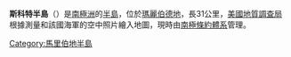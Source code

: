 {{coord|74|22|S|117|58|W|display=title}}

'''斯科特半島'''（{{lang-en|Scott Peninsula}}）是[[南極洲|南極洲]]的[[半島|半島]]，位於[[瑪麗伯德地|瑪麗伯德地]]，長31公里，[[美國地質調查局|美國地質調查局]]根據測量和該國海軍的空中照片繪入地圖，現時由[[南極條約體系|南極條約體系]]管理。

{{DEFAULTSORT:Scott Peninsula}}
[[Category:馬里伯地半島|Category:馬里伯地半島]]


{{MarieByrdLand-geo-stub}}